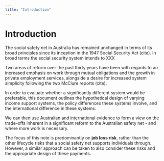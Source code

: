```yaml
---
title: "Introduction"
---
```


# Introduction

The social safety net in Australia has remained unchanged in terms of its broad principles since its inception in the 1947 Social Security Act (cite). In broad terms the social security system intends to XXX

Two areas of reform over the past thirty years have been with regards to an increased emphasis on work through mutual obligations and the growth in private employment services, alongside a desire for increased system simplicity following the two McClure reports (cite).

In order to evaluate whether a significantly different system would be preferable, this document outlines the hypothetical design of varying income support systems, the policy differences these systems involve, and the international difference in these systems.

We can then use Australian and international evidence to form a view on the trade-offs inherent in a significant reform to the Australian safety net - and where more work is necessary.

The focus of this note is predominantly on **job loss risk**, rather than the other lifecycle risks that a social safety net supports individuals through. However, a similar approach can be taken to also consider these risks and the appropriate design of these payments.
